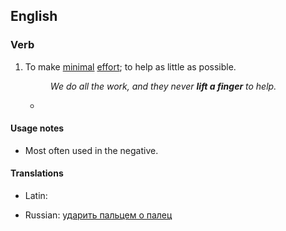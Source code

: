 ==English==

===Verb===
{{infl|en|verb|head=to [[lift]] a [[finger]]}}

# {{idiom}} To make [[minimal]] [[effort]]; to help as little as possible.
#:''We do all the work, and they never '''lift a finger''' to help.''
#*{{quote-book|title=Little men: novellas and stories‎|page=6|author=Gerald Shapiro|year=2004|passage=You've known about it all along, you haven't '''lifted a finger''', so don't come crying to me. I don't have time for it.}}

====Usage notes====
* Most often used in the negative.

====Translations====
{{trans-top|to make minimal effort}}
* Latin: {{t-|la|profero digitum|alt=prōferō digitum}}
{{trans-mid}}
* Russian: [[ударить пальцем о палец]]<!--to strike a finger with another finger "Он пальцем о палец не ударил, а денег требует"-->
{{trans-bottom}}